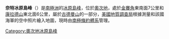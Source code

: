 {{coord|69|23|S|158|52|E|source:GNIS|display=title}}

'''奈特冰原島峰'''（{{lang-en|Knight Nunatak}}）是[[南極洲|南極洲]]的[[冰原島峰|冰原島峰]]，位於[[奧次地|奧次地]]，處於[[金賽角|金賽角]]東南面7公里和[[康拉德山|康拉德山]]東北面6公里，屬於[[古德曼山|古德曼山]]的一部分，[[美國地質調查局|美國地質調查局]]根據測量和該國海軍的空中照片繪入地圖，現時由[[南極條約體系|南極條約體系]]管理。

{{DEFAULTSORT:Knight Nunatak}}
[[Category:奧次地冰原島峰|Category:奧次地冰原島峰]]


{{OatesLand-geo-stub}}